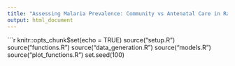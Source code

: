 ```yaml
---
title: "Assessing Malaria Prevalence: Community vs Antenatal Care in Rarieda Sub-county, Western Kenya"
output: html_document
---
```


```r
knitr::opts_chunk$set(echo = TRUE)
source("setup.R")
source("functions.R")
source("data_generation.R")
source("models.R")
source("plot_functions.R")
set.seed(100)